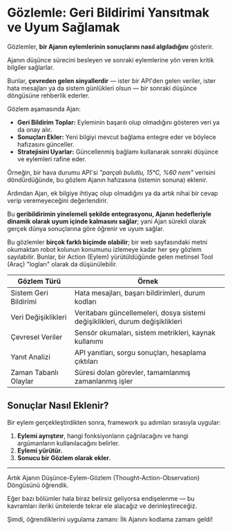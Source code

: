 # Gözlemle: Geri Bildirimi Yansıtmak ve Uyum Sağlamak

Gözlemler, **bir Ajanın eylemlerinin sonuçlarını nasıl algıladığını** gösterir.

Ajanın düşünce sürecini besleyen ve sonraki eylemlerine yön veren kritik bilgiler sağlarlar.

Bunlar, **çevreden gelen sinyallerdir** — ister bir API'den gelen veriler, ister hata mesajları ya da sistem günlükleri olsun — bir sonraki düşünce döngüsüne rehberlik ederler.

Gözlem aşamasında Ajan:

- **Geri Bildirim Toplar:** Eyleminin başarılı olup olmadığını gösteren veri ya da onay alır.
- **Sonuçları Ekler:** Yeni bilgiyi mevcut bağlama entegre eder ve böylece hafızasını günceller.
- **Stratejisini Uyarlar:** Güncellenmiş bağlamı kullanarak sonraki düşünce ve eylemleri rafine eder.

Örneğin, bir hava durumu API'si *"parçalı bulutlu, 15°C, %60 nem"* verisini döndürdüğünde, bu gözlem Ajanın hafızasına (istemin sonuna) eklenir.

Ardından Ajan, ek bilgiye ihtiyaç olup olmadığını ya da artık nihai bir cevap verip veremeyeceğini değerlendirir.

Bu **geribildirimin yinelemeli şekilde entegrasyonu, Ajanın hedefleriyle dinamik olarak uyum içinde kalmasını sağlar**; yani Ajan sürekli olarak gerçek dünya sonuçlarına göre öğrenir ve uyum sağlar.

Bu gözlemler **birçok farklı biçimde olabilir**; bir web sayfasındaki metni okumaktan robot kolunun konumunu izlemeye kadar her şey gözlem sayılabilir. Bunlar, bir Action (Eylem) yürütüldüğünde gelen metinsel Tool (Araç) "logları" olarak da düşünülebilir.

| Gözlem Türü         | Örnek                                                                      |
|---------------------|----------------------------------------------------------------------------|
| Sistem Geri Bildirimi | Hata mesajları, başarı bildirimleri, durum kodları                       |
| Veri Değişiklikleri | Veritabanı güncellemeleri, dosya sistemi değişiklikleri, durum değişiklikleri |
| Çevresel Veriler     | Sensör okumaları, sistem metrikleri, kaynak kullanımı                    |
| Yanıt Analizi        | API yanıtları, sorgu sonuçları, hesaplama çıktıları                      |
| Zaman Tabanlı Olaylar| Süresi dolan görevler, tamamlanmış zamanlanmış işler                     |

## Sonuçlar Nasıl Eklenir?

Bir eylem gerçekleştirdikten sonra, framework şu adımları sırasıyla uygular:

1. **Eylemi ayrıştırır**, hangi fonksiyonların çağrılacağını ve hangi argümanların kullanılacağını belirler.  
2. **Eylemi yürütür.**  
3. **Sonucu bir Gözlem olarak ekler.**  

---

Artık Ajanın Düşünce-Eylem-Gözlem (Thought-Action-Observation) Döngüsünü öğrendik.

Eğer bazı bölümler hala biraz belirsiz geliyorsa endişelenme — bu kavramları ileriki ünitelerde tekrar ele alacağız ve derinleştireceğiz.

Şimdi, öğrendiklerini uygulama zamanı: İlk Ajanını kodlama zamanı geldi!
